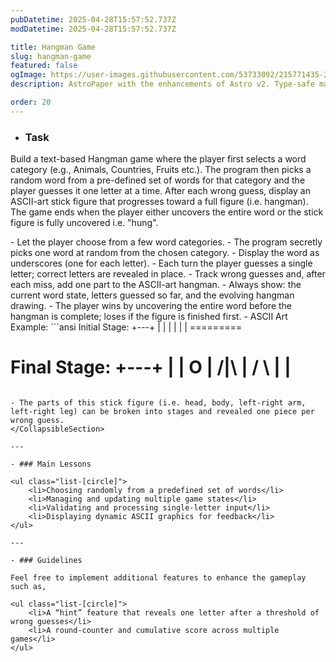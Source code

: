 ```yaml
---
pubDatetime: 2025-04-28T15:57:52.737Z
modDatetime: 2025-04-28T15:57:52.737Z

title: Hangman Game
slug: hangman-game
featured: false
ogImage: https://user-images.githubusercontent.com/53733092/215771435-25408246-2309-4f8b-a781-1f3d93bdf0ec.png
description: AstroPaper with the enhancements of Astro v2. Type-safe markdown contents, bug fixes and better dev experience etc.

order: 20
---
```



- ### Task

Build a text-based Hangman game where the player first selects a word category (e.g., Animals, Countries, Fruits etc.). The program then picks 
a random word from a pre-defined set of words for that category and the player guesses it one letter at a time. After each wrong guess, display an 
ASCII-art stick figure that progresses toward a full figure (i.e. hangman). The game ends when the player either uncovers the entire word or the 
stick figure is fully uncovered i.e. "hung".

<CollapsibleSection title="Instructions">
- Let the player choose from a few word categories.
- The program secretly picks one word at random from the chosen category.
- Display the word as underscores (one for each letter).
- Each turn the player guesses a single letter; correct letters are revealed in place.
- Track wrong guesses and, after each miss, add one part to the ASCII-art hangman.
- Always show: the current word state, letters guessed so far, and the evolving hangman drawing.
- The player wins by uncovering the entire word before the hangman is complete; loses if the figure is finished first.
- ASCII Art Example:
```ansi
Initial Stage:
  +---+
  |   |
      |
      |
      |
      |
=========

Final Stage:
  +---+
  |   |
  O   |
 /|\  |
 / \  |
      |
=========
```

- The parts of this stick figure (i.e. head, body, left-right arm, left-right leg) can be broken into stages and revealed one piece per wrong guess.
</CollapsibleSection>

---

- ### Main Lessons

<ul class="list-[circle]">
    <li>Choosing randomly from a predefined set of words</li>
    <li>Managing and updating multiple game states</li>
    <li>Validating and processing single-letter input</li>
    <li>Displaying dynamic ASCII graphics for feedback</li>
</ul>

---

- ### Guidelines

Feel free to implement additional features to enhance the gameplay such as,

<ul class="list-[circle]">
    <li>A “hint” feature that reveals one letter after a threshold of wrong guesses</li>
    <li>A round-counter and cumulative score across multiple games</li>
</ul>